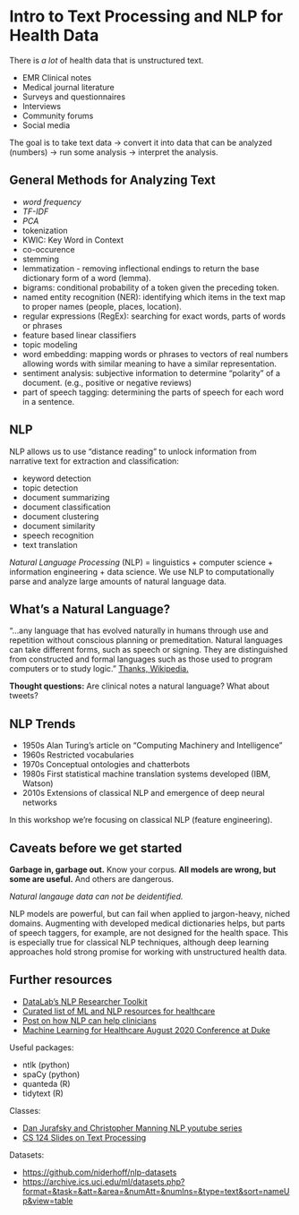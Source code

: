 # Intro to Text Processing and NLP for Health Data 

There is *a lot* of health data that is unstructured text. 

* EMR Clinical notes
* Medical journal literature
* Surveys and questionnaires
* Interviews
* Community forums
* Social media

The goal is to take text data -> convert it into data that can be analyzed (numbers) -> run some analysis -> interpret the analysis.

## General Methods for Analyzing Text

-  *word frequency*
-  *TF-IDF*
-  *PCA*
-  tokenization
-  KWIC: Key Word in Context
-  co-occurence
-  stemming
-  lemmatization - removing inflectional endings to return the base dictionary form of a word (lemma).
-  bigrams: conditional probability of a token given the preceding token.
-  named entity recognition (NER): identifying which items in the text map to proper names (people, places, location).
-  regular expressions (RegEx): searching for exact words, parts of words or phrases
-  feature based linear classifiers
-  topic modeling
-  word embedding: mapping words or phrases to vectors of real numbers allowing words with similar meaning to have a similar representation.
-  sentiment analysis: subjective information to determine "polarity" of a document. (e.g., positive or negative reviews)
-  part of speech tagging: determining the parts of speech for each word in a sentence.

## NLP

NLP allows us to use "distance reading" to unlock information from narrative text for extraction and classification:

-  keyword detection
-  topic detection
-  document summarizing
-  document classification
-  document clustering
-  document similarity
-  speech recognition
-  text translation

*Natural Language Processing* (NLP) = linguistics + computer science + information engineering + data science. We use NLP to computationally parse and analyze large amounts of natural language data.

## What's a Natural Language?

"...any language that has evolved naturally in humans through use and repetition without conscious planning or premeditation. Natural languages can take different forms, such as speech or signing. They are distinguished from constructed and formal languages such as those used to program computers or to study logic." [Thanks, Wikipedia.](https://en.wikipedia.org/wiki/Natural_language)

**Thought questions:** Are clinical notes a natural language? What about tweets?

## NLP Trends

- 1950s  Alan Turing's article on "Computing Machinery and Intelligence"
- 1960s  Restricted vocabularies
- 1970s  Conceptual ontologies and chatterbots
- 1980s  First statistical machine translation systems developed (IBM, Watson)
- 2010s  Extensions of classical NLP and emergence of deep neural networks

In this workshop we're focusing on classical NLP (feature engineering). 

## Caveats before we get started

**Garbage in, garbage out.** Know your corpus.
**All models are wrong, but some are useful.** And others are dangerous.

*Natural langauge data can not be deidentified.*

NLP models are powerful, but can fail when applied to jargon-heavy, niched domains. Augmenting with developed medical dictionaries helps, but parts of speech taggers, for example, are not designed for the health space. This is especially true for classical NLP techniques, although deep learning approaches hold strong promise for working with unstructured health data.

## Further resources 

* [DataLab's NLP Researcher Toolkit](http://datalab.ucdavis.edu/research-toolkit/)
* [Curated list of ML and NLP resources for healthcare](https://github.com/isaacmg/healthcare_ml)
* [Post on how NLP can help clinicians](https://tdan.com/natural-language-processing-in-healthcare/24538)
* [Machine Learning for Healthcare August 2020 Conference at Duke](https://www.mlforhc.org/)

Useful packages:

- ntlk (python)  
- spaCy (python)  
- quanteda (R)  
- tidytext (R)  

Classes:

- [Dan Jurafsky and Christopher Manning NLP youtube series](https://www.youtube.com/playlist?list=PLoROMvodv4rOFZnDyrlW3-nI7tMLtmiJZ&disable_polymer=true)  
- [CS 124 Slides on Text Processing](https://web.stanford.edu/class/cs124/lec/textprocessingboth.pdf)

Datasets:

- [https://github.com/niderhoff/nlp-datasets](https://github.com/niderhoff/nlp-datasets)  
- [https://archive.ics.uci.edu/ml/datasets.php?format=&task=&att=&area=&numAtt=&numIns=&type=text&sort=nameUp&view=table](https://archive.ics.uci.edu/ml/datasets.php?format=&task=&att=&area=&numAtt=&numIns=&type=text&sort=nameUp&view=table)  
